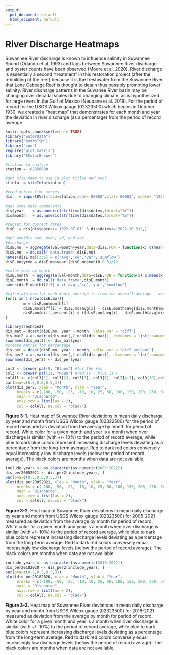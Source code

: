 ```yaml
---
output:
  pdf_document: default
  html_document: default
---
```

# River Discharge Heatmaps  
  
Suwannee River discharge is known to influence salinity in Suwannee Sound (Orlando et al. 1993) and lags between Suwannee River discharge and oyster counts have been observed (Moore et al. 2020). River discharge is essentially a second "treatment" in this restoration project (after the rebuilding of the reef) because it is the freshwater from the Suwannee River that Lone Cabbage Reef is thought to detain thus possibly promoting lower salinity. River discharge patterns in the Suwanee River basin may be changing over decadal scales due to changing climate, as is hypothesized for large rivers in the Gulf of Mexico (Neupane et al. 2019). For the period of record for the USGS Wilcox gauge (02323500) which begins in October 1930, we created a "heat map" that demonstrates for each month and year the deviation in river discharge (as a percentage) from the period of record average.  
```r
knitr::opts_chunk$set(echo = TRUE)
library("waterData")
library("hydroTSM")
library("zoo")
require("plot.matrix")
library("RColorBrewer")

```


```r
#station to analyze
station = '02358000'   

#get site name to use in plot titles and such
stinfo  = siteInfo(station)

#read entire time series
dis   = importDVs(staid=station,code='00060',stat='00003', sdate= "1922-07-01") 

#get some date components
dis$year    = as.numeric(strftime(dis$dates,format="%Y"))
dis$month   = as.numeric(strftime(dis$dates,format="%m")) 

#subset for correct dates
disE  = dis[dis$dates>='1922-07-01' & dis$dates<='2022-10-31',] 

#get monthly sum, mean, sd, and var
#discharge
disE.mo  = aggregate(val~month+year,data=disE,FUN = function(x) c(mean(x,na.rm=T),sd(x,na.rm=T),var(x,na.rm=T),sum(x)))
disE.mo  = do.call('data.frame',disE.mo)
names(disE.mo)[3:6] = c('avg','sd','var','sumflow') 
disE.mo$yrmo = disE.mo$year+(disE.mo$month-0.5)/12       

#value just by month
disE.month  = aggregate(val~month,data=disE,FUN = function(x) c(mean(x,na.rm=T),sd(x,na.rm=T),var(x,na.rm=T),sum(x)))
disE.month  = do.call('data.frame',disE.month)
names(disE.month)[2:5] = c('avg','sd','var','sumflow')

#calculate how far each month average is from the overall average - absolute difference
for(i in 1:nrow(disE.mo)){
        m = disE.mo$month[i]
        disE.mo$diff[i] = disE.mo$avg[i] - disE.month$avg[disE.month$month == m]
        disE.mo$diff_percent[i] = ((disE.mo$avg[i] - disE.month$avg[disE.month$month == m])/disE.month$avg[disE.month$month == m])*100
}

library(reshape2)
dis_mat = dcast(disE.mo, year ~ month, value.var = "diff")
dis_mat2 = as.matrix(dis_mat[,2:ncol(dis_mat)], dimnames = list(rownames = dis_mat$year, colnames = colnames(dis_mat)))
rownames(dis_mat2) <- dis_mat$year
#create matrix for percentage
dis_per = dcast(disE.mo, year ~ month, value.var = "diff_percent")
dis_per2 = as.matrix(dis_per[,2:ncol(dis_per)], dimnames = list(rownames = dis_mat$year, colnames = colnames(dis_mat)))
rownames(dis_per2) <- dis_per$year

```

```r
col2 <- brewer.pal(9, "Blues") #for the +%s
col3 <- brewer.pal(11, "RdBu") #red is - blue is +
colAll <- c(col3[1], col3[2], col3[3], col3[6], col2[4:7], col3[10],col2[8:9], col3[11], "#042333ff") 
par(oma=c(0.5,0.5,0.5,3))
plot(dis_per2, xlab = "Month", ylab = "Year",
     breaks = c(-100, -50, -25, -10, 10, 25, 50, 100, 150, 200, 250, 300, 350, 400),
     main = "Discharge",
     axis.row = list(las = 2),
     col = colAll, na.col = "black")
```
  
**Figure 3-1.**  Heat map of Suwannee River deviations in mean daily discharge by year and month from USGS Wilcox gauge (02322500) for the period of record measured as deviation from the average by month for period of record.  White color for a given month and year is a month when river discharge is similar (with +/- 10%) to the period of record average, while blue to dark blue colors represent increasing discharge levels deviating as a percentage from the long-term average.  Red to dark red colors conversely equal increasingly low discharge levels (below the period of record average). The black colors are months when data are not available.  

```r
include_years <- as.character(as.numeric(2005:2022))
dis_per20052021 <- dis_per2[include_years, ]
par(oma=c(0.5,0.5,0.5,3))
plot(dis_per20052021, xlab = "Month", ylab = "Year",
     breaks = c(-100, -50, -25, -10, 10, 25, 50, 100, 150, 200, 250, 300, 350, 400),
     main = "Discharge",
     axis.row = list(las = 2),
     col = colAll, na.col = "black")
```
  
**Figure 3-2.**  Heat map of Suwannee River deviations in mean daily discharge by year and month from USGS Wilcox gauge (02323500) for 2005-2021 measured as deviation from the average by month for period of record.  White color for a given month and year is a month when river discharge is similar (with +/- 10%) to the period of record average, while blue to dark blue colors represent increasing discharge levels deviating as a percentage from the long-term average.  Red to dark red colors conversely equal increasingly low discharge levels (below the period of record average).  The black colors are months when data are not available.


```r
include_years <- as.character(as.numeric(2018:2022))
dis_per20182020 <- dis_per2[include_years, ]
par(oma=c(0.5,0.5,0.5,3))
plot(dis_per20182020, xlab = "Month", ylab = "Year",
     breaks = c(-100, -50, -25, -10, 10, 25, 50, 100, 150, 200, 250, 300, 350, 400),
     main = "Discharge",
     axis.row = list(las = 2),
     col = colAll, na.col = "black")
```
  
**Figure 3-3.**  Heat map of Suwannee River deviations in mean daily discharge by year and month from USGS Wilcox gauge (02323500) for 2018-2021 measured as deviation from the average by month for period of record.  White color for a given month and year is a month when river discharge is similar (with +/- 10%) to the period of record average, while blue to dark blue colors represent increasing discharge levels deviating as a percentage from the long-term average.  Red to dark red colors conversely equal increasingly low discharge levels (below the period of record average).  The black colors are months when data are not available.